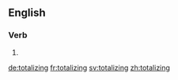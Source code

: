 ==English==

===Verb===
{{head|en}}

# {{present participle of|totalize}}

[[de:totalizing]]
[[fr:totalizing]]
[[sv:totalizing]]
[[zh:totalizing]]